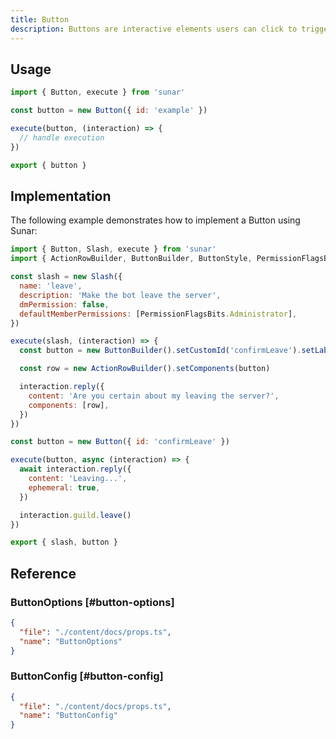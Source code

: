 ```yaml
---
title: Button
description: Buttons are interactive elements users can click to trigger specific actions. They are ideal for creating interactive messages, such as confirmation prompts or menu navigation.
---
```


<Links>
  <Link label="Source" icon="github" link="https://github.com/sunarjs/sunar/blob/main/packages/sunar/src/builders/button.ts" />
  <Link label="ButtonInteraction" icon="discordjs" link="https://discord.js.org/docs/packages/discord.js/main/ButtonInteraction:Class" />
  <Link label="API Reference" icon="discord" link="https://discord.com/developers/docs/interactions/message-components#buttons" />
</Links>

## Usage

```js
import { Button, execute } from 'sunar'

const button = new Button({ id: 'example' })

execute(button, (interaction) => {
  // handle execution
})

export { button }
```

## Implementation

The following example demonstrates how to implement a Button using Sunar:

```js
import { Button, Slash, execute } from 'sunar'
import { ActionRowBuilder, ButtonBuilder, ButtonStyle, PermissionFlagsBits } from 'discord.js'

const slash = new Slash({
  name: 'leave',
  description: 'Make the bot leave the server',
  dmPermission: false,
  defaultMemberPermissions: [PermissionFlagsBits.Administrator],
})

execute(slash, (interaction) => {
  const button = new ButtonBuilder().setCustomId('confirmLeave').setLabel('Leave').setStyle(ButtonStyle.Danger)

  const row = new ActionRowBuilder().setComponents(button)

  interaction.reply({
    content: 'Are you certain about my leaving the server?',
    components: [row],
  })
})

const button = new Button({ id: 'confirmLeave' })

execute(button, async (interaction) => {
  await interaction.reply({
    content: 'Leaving...',
    ephemeral: true,
  })

  interaction.guild.leave()
})

export { slash, button }
```

## Reference

### ButtonOptions [#button-options]

```json doc-gen:typescript
{
  "file": "./content/docs/props.ts",
  "name": "ButtonOptions"
}
```

### ButtonConfig [#button-config]

```json doc-gen:typescript
{
  "file": "./content/docs/props.ts",
  "name": "ButtonConfig"
}
```
